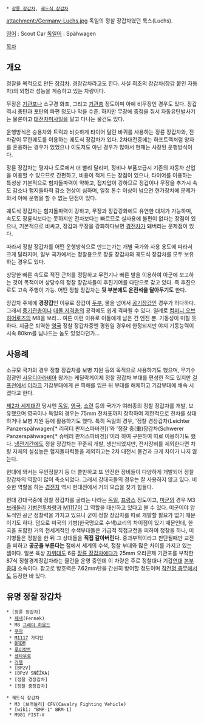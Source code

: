  * [[장륜 장갑차]], [[궤도식 장갑차]]

attachment:/Germany-Luchs.jpg
독일의 정찰 장갑차였던 룩스(Luchs).

[[영어]] : Scout Car
[[독일어]] : Spähwagen

[[목차]]
== 개요 ==
정찰을 목적으로 만든 [[장갑차]]. 경장갑차라고도 한다. 사실 최초의 장갑차(장갑 붙인 자동차)의 외형과 성능을 계승하고 있는 차량이다.

무장은 [[기관포]]나 소구경 화포, 그리고 [[기관총]] 정도이며 아예 비무장인 경우도 있다. 장갑 역시 총탄과 포탄의 파편 정도나 막을 수준. 하지만 무장에 중점을 줘서 자동유탄발사기는 물론이고 [[대전차미사일]]을 달고 다니는 물건도 있다.

운행방식은 승용차와 트럭과 비슷하게 타이어 달린 바퀴를 사용하는 장륜 장갑차와, 전차같이 무한궤도를 이용하는 궤도식 장갑차가 있다. 2차대전중에는 하프트랙처럼 양자를 혼용하는 경우가 있었으나 이도저도 아닌 경우가 많아서 현재는 사장된 운행방식이다.

장륜 장갑차는 평지나 도로에서 더 빨리 달리며, 정비나 부품보급시 기존의 자동차 산업을 이용할 수 있으므로 간편하고, 비용이 적게 드는 장점이 있으나, 타이어를 이용하는 특성상 기본적으로 험지돌파력이 약하고, 접지압이 강하므로 장갑이나 무장을 추가시 속도 감소나 험지돌파력 감소 현상이 심하며, 일정 톤수 이상이 넘으면 현가장치에 문제가 와서 아예 운행을 할 수 없는 단점이 있다.

궤도식 장갑차는 험지돌파력이 강하고, 무장과 장갑강화에도 유연한 대처가 가능하며, 속도도 장륜식보다는 못하지만 전차보다는 빠르므로 실사용에 불편이 없다는 장점이 있으나, 기본적으로 비싸고, 장갑과 무장을 강화하다보면 [[경전차]]가 돼버리는 문제점이 있다.

따라서 정찰 장갑차를 어떤 운행방식으로 만드는가는 개별 국가와 사용 용도에 따라서 크게 달라지며, 일부 국가에서는 정찰용으로 장륜 장갑차와 궤도식 장갑차를 모두 보유하는 경우도 있다.

상당한 빠른 속도로 적진 근처를 정탐하고 무전기나 빠른 발을 이용하여 아군에 보고하는 것이 목적이며 상당수의 정찰 장갑차들이 후진기어를 다단으로 갖고 있다. 즉 후진으로도 고속 주행이 가능. 어떤 정찰 장갑차는 '''뒷 부분에도 운전석을 달아두기도''' 한다.

장갑차 주제에 '''경장갑'''인 이유로 장갑이 [[두부]], 물을 넘어서 [[공기]]장갑인 경우가 허다하다. 그래서 [[중기관총]]이나 [[대물 저격총]]의 공격에도 쉽게 격파될 수 있다. 일례로 [[컴퍼니 오브 히어로즈]]의 M8을 보라... 여튼 이런 이유로 이들에게 남은 건 엔진 뿐. 기동성이 미칠 듯하다. 지금은 퇴역한 [[영국]] 정찰 장갑차중엔 평원일 경우에 한정되지만 야지 기동능력이 시속 80km를 넘나드는 놈도 있었다던가...
== 사용례 ==
소규모 국가의 경우 정찰 장갑차를 보병 지원 등의 목적으로 사용하기도 했으며, 무기수집광인 [[사우디아라비아]] 왕가는 케딜락게이제 정찰 장갑차 부대를 편성한 적도 있지만 [[걸프전]]에서 [[이라크]] 기갑부대에게 큰 피해를 입은 뒤 부대를 해체하고 기갑부대에 배속 시켰다고 한다. 

[[제2차 세계대전]] 당시엔 [[독일]], [[영국]], [[소련]] 등의 국가가 여러종의 정찰 장갑차를 개발, 보유했으며 영국이나 독일의 경우는 75mm 전차포까지 장착하여 제한적으로 전차를 상대하거나 보병 지원 등에 활용하기도 했다. 특히 독일의 경우, '정찰 경장갑차(Leichter Panzerspähwagen[* 리히터 판저스파바겐])'와 '정찰 중(重)장갑차(Schwerer Panzerspähwagen[* 슈베러 판저스파바겐])'이라 하여 구분하여 따로 이용하기도 했다. [[냉전]]기간에도 정찰 장갑차는 꾸준히 개발, 생산되었지만, 전자장비를 제외한다면 차량 자체의 실성능은 험지돌파력등을 제외하고는 2차 대전시 물건과 크게 차이가 나지 않는다.

현대에 와서는 무인정찰기 등  더 쓸만하고 또 안전한 장비들이 다양하게 개발되어 정찰 장갑차의 역할이 많이 축소되었다. 그래서 강대국들의 경우는 잘 사용하지 않고 있다. 비슷한 역할을 하는 [[경전차]] 역시 현대전에서 거의 모습을 찾기 힘들다.

현대 강대국중에 정찰 장갑차를 굴리는 나라는 [[독일]], [[프랑스]] 정도이고, [[미군]]의 경우 M3 [[브래들리]] [[기병]]전투차량과 [[M1117]]이 그 역할을 대신하고 있다고 볼 수 있다. 미군이야 압도적인 공군 정찰력을 가지고 있으니 굳이 정찰 장갑차를 따로 개발할 필요가 없기 때문이기도 하다. 덤으로 미국의 기병(한국명으로 수색)교리의 차이점이 있기 때문인데, 한국을 포함한 거의 전세계적인 수색부대들은 가급적 직접교전을 피하여 정찰을 하나, 미 기병들은 정찰을 한 뒤 그 상대들을 '''직접 갈아버린다.''' 중과부적이라고 판단될때만 교전을 피하고 '''공군을 부른다는''' 점에서 세계의 수색, 정찰 부대와 많은 차이를 가지고 있는 셈이다. 일본 육상 [[자위대]]도 6륜 [[장륜 장갑차]]에다가 25mm 오리콘제 기관포를 부착한 87식 정찰경계장갑차라는 물건을 운영 중인데 이 차량은 주로 정찰대나 기갑[[연대]] [[본부중대]] 소속이다. 참고로 방호력은 7.62mm탄을 간신히 방어할 정도이며 [[작전명 충무]]에서도 등장한 바 있다.

== 유명 정찰 장갑차 ==

 * [장륜 장갑차]
  * [[페넥]](Fennek)
  * M8 [[그레이 하운드]]
  * [[푸마]]
  * [[M1117]] 가디언
  * [[BRDM]]
  * [[루이캇트]]
  * [[센타우로]]
  * [[라텔]]
  * [BPzV]
  * [BPzV SNĔŽKA]
  * [정찰 경장갑차]
  * [정찰 중장갑차]

 * 궤도식 장갑차
  * M3 [브래들리] CFV(Cavalry Fighting Vehicle)
  * [wiki: "BMP-1" BRM-1]
  * M981 FIST-V
